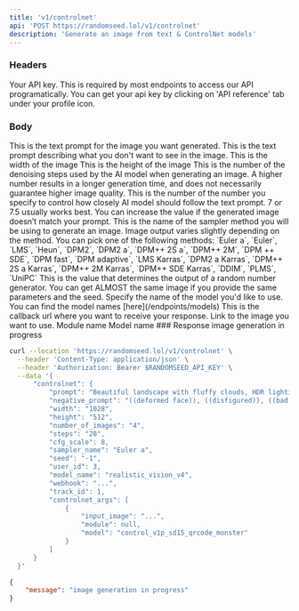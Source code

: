 ```yaml
---
title: 'v1/controlnet'
api: 'POST https://randomseed.lol/v1/controlnet'
description: 'Generate an image from text & ControlNet models'
---
```

### Headers

<ParamField header="Authorization" type="string">
  Your API key. This is required by most endpoints to access our API programatically. You can get your api key by clicking on 'API reference' tab under your profile icon.
</ParamField>

### Body

<ParamField body="prompt" type="string" required>
  This is the text prompt for the image you want generated.
</ParamField>

<ParamField body="negative_prompt" type="string">
  This is the text prompt describing what you don't want to see in the image.
</ParamField>

<ParamField body="width" type="string">
  This is the width of the image
</ParamField>

<ParamField body="height" type="string">
  This is the height of the image
</ParamField>

<ParamField body="number_of_steps" type="string">
  This is the number of the denoising steps used by the AI model when generating an image. A higher number results in a longer generation time, and does not necessarily guarantee higher image quality.
</ParamField>

<ParamField body="cfg_scale" type="float">
  This is the number of the number you specify to control how closely AI model should follow the text prompt. 7 or 7.5 usually works best. You can increase the value if the generated image doesn’t match your prompt.
</ParamField>

<ParamField body="sampler_name" type="string" required>
  This is the name of the sampler method you will be using to generate an image. Image output varies slightly depending on the method.
  You can pick one of the following methods: `Euler a`, `Euler`, `LMS`, `Heun`, `DPM2`, `DPM2 a`, `DPM++ 2S a`, `DPM++ 2M`, `DPM ++ SDE`, `DPM fast`, `DPM adaptive`, `LMS Karras`, `DPM2 a Karras`, `DPM++ 2S a Karras`, `DPM++ 2M Karras`, `DPM++ SDE Karras`, `DDIM`, `PLMS`, `UniPC`
</ParamField>

<ParamField body="seed" type="integer">
  This is the value that determines the output of a random number generator. You can get ALMOST the same image if you provide the same parameters and the seed.
</ParamField>

<ParamField body="model_name" type="string" required>
  Specify the name of the model you'd like to use. You can find the model names [here](/endpoints/models)
</ParamField>

<ParamField body="webhook" type="string" required>
  This is the callback url where you want to receive your response.
</ParamField>

<ParamField body="controlnet_args" type="object[]" required>
  <Expandable title="properties">
    <ParamField body="input_image" type="string" required>
      Link to the image you want to use.
    </ParamField>
    <ParamField body="module" type="string">
      Module name
    </ParamField>
    <ParamField body="model" type="string" required>
      Model name
    </ParamField>
  </Expandable>
</ParamField>
### Response

<ResponseField name="message" type="string">
  image generation in progress
</ResponseField>

<RequestExample>

```bash Example Request
curl --location 'https://randomseed.lol/v1/controlnet' \
  --header 'Content-Type: application/json' \
  --header 'Authorization: Bearer $RANDOMSEED_API_KEY' \
  --data '{
      "controlnet": {
          "prompt": "Beautiful landscape with fluffy clouds, HDR lighting, high dynamic range, vibrant colors",
          "negative_prompt": "((deformed face)), ((disfigured)), ((bad art)), ((deformed)), (disfigured face and eyes:1.1)",
          "width": "1028",
          "height": "512",
          "number_of_images": "4",
          "steps": "20",
          "cfg_scale": 8,
          "sampler_name": "Euler a",
          "seed": "-1",
          "user_id": 3,
          "model_name": "realistic_vision_v4",
          "webhook": "...",
          "track_id": 1,
          "controlnet_args": [
              {
                  "input_image": "...",
                  "module": null,
                  "model": "control_v1p_sd15_qrcode_monster"
              }
          ]
      }
  }'
```
</RequestExample>

<ResponseExample>

```json Response
{
    "message": "image generation in progress"
}
```
</ResponseExample>
